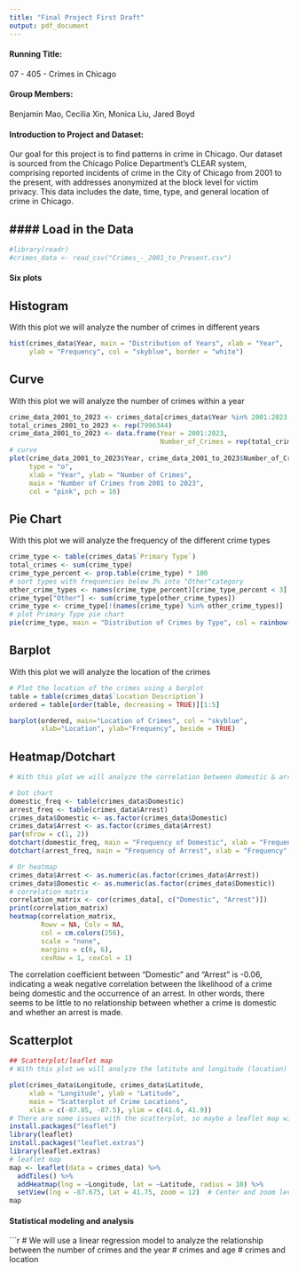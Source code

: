 ```yaml
---
title: "Final Project First Draft"
output: pdf_document
---
```

\maketitle

#### Running Title:
07 - 405 - Crimes in Chicago

#### Group Members:
Benjamin Mao, Cecilia Xin, Monica Liu, Jared Boyd

#### Introduction to Project and Dataset:
Our goal for this project is to find patterns in crime in Chicago. Our dataset
is sourced from the Chicago Police Department's CLEAR system, comprising 
reported incidents of crime in the City of Chicago from 2001 to the present, 
with addresses anonymized at the block level for victim privacy. This data
includes the date, time, type, and general location of crime in Chicago.

#### Load in the Data
---

```r
#library(readr)
#crimes_data <- read_csv("Crimes_-_2001_to_Present.csv")
```

#### Six plots
## Histogram
With this plot we will analyze the number of crimes in different years

```r
hist(crimes_data$Year, main = "Distribution of Years", xlab = "Year", 
     ylab = "Frequency", col = "skyblue", border = "white")
```

## Curve
With this plot we will analyze the number of crimes within a year

```r
crime_data_2001_to_2023 <- crimes_data[crimes_data$Year %in% 2001:2023, ]
total_crimes_2001_to_2023 <- rep(7996344)
crime_data_2001_to_2023 <- data.frame(Year = 2001:2023, 
                                      Number_of_Crimes = rep(total_crimes_2001_to_2023, 23))
# curve
plot(crime_data_2001_to_2023$Year, crime_data_2001_to_2023$Number_of_Crimes, 
     type = "o",  
     xlab = "Year", ylab = "Number of Crimes",
     main = "Number of Crimes from 2001 to 2023",
     col = "pink", pch = 16) 

```

## Pie Chart
With this plot we will analyze the frequency of the different crime types

```r
crime_type <- table(crimes_data$`Primary Type`)
total_crimes <- sum(crime_type)
crime_type_percent <- prop.table(crime_type) * 100
# sort types with frequencies below 3% into "Other"category 
other_crime_types <- names(crime_type_percent)[crime_type_percent < 3]
crime_type["Other"] <- sum(crime_type[other_crime_types])
crime_type <- crime_type[!(names(crime_type) %in% other_crime_types)]
# plot Primary Type pie chart
pie(crime_type, main = "Distribution of Crimes by Type", col = rainbow(length(crime_type)))
```

## Barplot
With this plot we will analyze the location of the crimes

```r
# Plot the location of the crimes using a barplot
table = table(crimes_data$`Location Description`)
ordered = table[order(table, decreasing = TRUE)][1:5]

barplot(ordered, main="Location of Crimes", col = "skyblue", 
        xlab="Location", ylab="Frequency", beside = TRUE)

```

## Heatmap/Dotchart

```r
# With this plot we will analyze the correlation between domestic & arrest

# Dot chart
domestic_freq <- table(crimes_data$Domestic)
arrest_freq <- table(crimes_data$Arrest)
crimes_data$Domestic <- as.factor(crimes_data$Domestic)
crimes_data$Arrest <- as.factor(crimes_data$Arrest)
par(mfrow = c(1, 2))  
dotchart(domestic_freq, main = "Frequency of Domestic", xlab = "Frequency", cex = 1.5)
dotchart(arrest_freq, main = "Frequency of Arrest", xlab = "Frequency", cex = 1)

# Or heatmap
crimes_data$Arrest <- as.numeric(as.factor(crimes_data$Arrest))
crimes_data$Domestic <- as.numeric(as.factor(crimes_data$Domestic))
# correlation matrix
correlation_matrix <- cor(crimes_data[, c("Domestic", "Arrest")])
print(correlation_matrix)
heatmap(correlation_matrix, 
        Rowv = NA, Colv = NA, 
        col = cm.colors(256), 
        scale = "none",
        margins = c(6, 6),
        cexRow = 1, cexCol = 1)
```
The correlation coefficient between "Domestic" and "Arrest" is -0.06, indicating a weak negative correlation between the likelihood of a crime being domestic and the occurrence of an arrest. In other words, there seems to be little to no relationship between whether a crime is domestic and whether an arrest is made.

## Scatterplot

```r
## Scatterplot/leaflet map
# With this plot we will analyze the latitute and longitude (location) of crimes

plot(crimes_data$Longitude, crimes_data$Latitude, 
     xlab = "Longitude", ylab = "Latitude",
     main = "Scatterplot of Crime Locations",
     xlim = c(-87.85, -87.5), ylim = c(41.6, 41.9))
# There are some issues with the scatterplot, so maybe a leaflet map will be better:
install.packages("leaflet")
library(leaflet)
install.packages("leaflet.extras")
library(leaflet.extras)
# leaflet map
map <- leaflet(data = crimes_data) %>%
  addTiles() %>%
  addHeatmap(lng = ~Longitude, lat = ~Latitude, radius = 10) %>%
  setView(lng = -87.675, lat = 41.75, zoom = 12)  # Center and zoom level for the map
map
```

#### Statistical modeling and analysis

```r
# We will use a linear regression model to analyze the relationship between the number of crimes and the year
# crimes and age
# crimes and location

